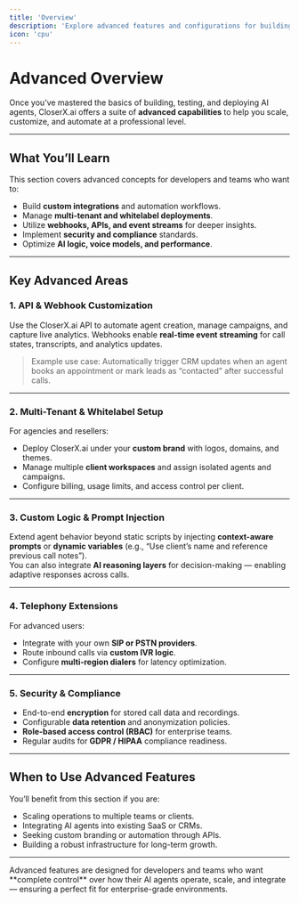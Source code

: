 ```yaml
---
title: 'Overview'
description: 'Explore advanced features and configurations for building powerful AI agent systems on CloserX.ai.'
icon: 'cpu'
---
```


# Advanced Overview

Once you’ve mastered the basics of building, testing, and deploying AI agents, CloserX.ai offers a suite of **advanced capabilities** to help you scale, customize, and automate at a professional level.

---

## What You’ll Learn
This section covers advanced concepts for developers and teams who want to:
- Build **custom integrations** and automation workflows.
- Manage **multi-tenant and whitelabel deployments**.
- Utilize **webhooks, APIs, and event streams** for deeper insights.
- Implement **security and compliance** standards.
- Optimize **AI logic, voice models, and performance**.

---

## Key Advanced Areas

### 1. API & Webhook Customization
Use the CloserX.ai API to automate agent creation, manage campaigns, and capture live analytics. Webhooks enable **real-time event streaming** for call states, transcripts, and analytics updates.

> Example use case: Automatically trigger CRM updates when an agent books an appointment or mark leads as “contacted” after successful calls.

---

### 2. Multi-Tenant & Whitelabel Setup
For agencies and resellers:
- Deploy CloserX.ai under your **custom brand** with logos, domains, and themes.
- Manage multiple **client workspaces** and assign isolated agents and campaigns.
- Configure billing, usage limits, and access control per client.

---

### 3. Custom Logic & Prompt Injection
Extend agent behavior beyond static scripts by injecting **context-aware prompts** or **dynamic variables** (e.g., “Use client’s name and reference previous call notes”).  
You can also integrate **AI reasoning layers** for decision-making — enabling adaptive responses across calls.

---

### 4. Telephony Extensions
For advanced users:
- Integrate with your own **SIP or PSTN providers**.
- Route inbound calls via **custom IVR logic**.
- Configure **multi-region dialers** for latency optimization.

---

### 5. Security & Compliance
- End-to-end **encryption** for stored call data and recordings.  
- Configurable **data retention** and anonymization policies.  
- **Role-based access control (RBAC)** for enterprise teams.  
- Regular audits for **GDPR / HIPAA** compliance readiness.

---

## When to Use Advanced Features
You’ll benefit from this section if you are:
- Scaling operations to multiple teams or clients.
- Integrating AI agents into existing SaaS or CRMs.
- Seeking custom branding or automation through APIs.
- Building a robust infrastructure for long-term growth.

---

<Tip>
Advanced features are designed for developers and teams who want **complete control** over how their AI agents operate, scale, and integrate — ensuring a perfect fit for enterprise-grade environments.
</Tip>
